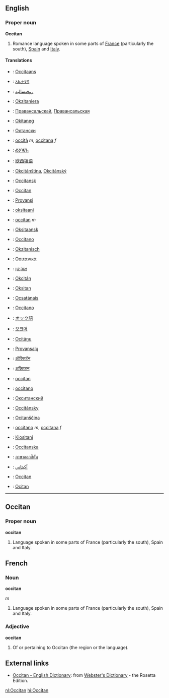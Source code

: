 ==English==
===Proper noun===
'''Occitan'''

# Romance language spoken in some parts of [[France]] (particularly the south), [[Spain]] and [[Italy]].

====Translations====
*{{af}}: [[Occitaans]]
*{{am}}: [[ኦኪታንኛ]]
*{{ar}}: [[روفنسالية]]
*{{eu}}: [[Okzitaniera]]
*{{be}}: [[Правансальскай]], [[Правансальская]]
*{{br}}: [[Okitaneg]]
*{{bg}}: [[Октански]]
*{{ca}}: [[occità]] ''m'', [[occitana]] ''f''
*{{chr}}: [[ᎣᎩᏔᏂ]]
*{{zh}}: [[欧西坦语]]
*{{cs}}: [[Okcitánština]], [[Okcitánský]]
*{{da}}: [[Occitansk]]
*{{en}}: [[Occitan]]
*{{et}}: [[Provansi]]
*{{fi}}: [[oksitaani]]
*{{fr}}: [[occitan]] ''m''
*{{fy}}: [[Oksitaansk]]
*{{gl}}: [[Occitano]]
*{{de}}: [[Okzitanisch]]
*{{el}}: [[Οσιτανικά]]
*{{he}}: [[אוקיטן]]
*{{hu}}: [[Okcitán]]
*{{id}}: [[Oksitan]]
*{{ga}}: [[Ocsatánais]]
*{{it}}: [[Occitano]]
*{{ja}}: [[オック語]]
*{{ko}}: [[오크어]]
*{{lv}}: [[Ocitāņu]]
*{{lt}}: [[Provansalų]]
*{{mr}}: [[ऑक्सिटॅन]]
*{{ne}}: [[अक्सिटन]]
*{{oc}}: [[occitan]]
*{{pt}}: [[occitano]]
*{{ru}}: [[Окситанский]]
*{{sk}}: [[Occitánsky]]
*{{sl}}: [[Ocitanščina]]
*{{es}}: [[occitano]] ''m'', [[occitana]] ''f''
*{{sw}}: [[Kiositani]]
*{{sv}}: [[Occitanska]]
*{{th}}: [[ภาษาออกซิตัน]]
*{{ur}}: [[آکيٹاني]]
*{{wa}}: [[Occitan]]
*{{cy}}: [[Ocitan]]

----

==Occitan==
===Proper noun===
'''occitan'''

#Language spoken in some parts of France (particularly the south), Spain and Italy.

==French==
===Noun===
'''occitan'''

''m''
#Language spoken in some parts of France (particularly the south), Spain and Italy.

===Adjective===
'''occitan'''

# Of or pertaining to Occitan (the region or the language).

== External links ==
*[http://www.websters-online-dictionary.org/definition/Occitan-english/ Occitan - English Dictionary]: from [http://www.websters-online-dictionary.org/ Webster's Dictionary] - the Rosetta Edition.

[[nl:Occitan]]
[[hi:Occitan]]